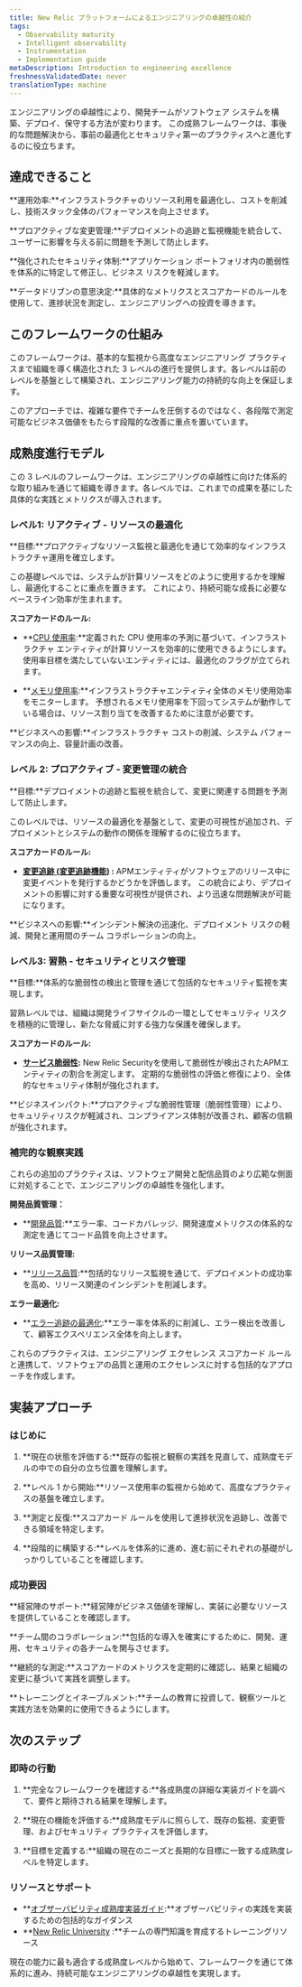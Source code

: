 ```yaml
---
title: New Relic プラットフォームによるエンジニアリングの卓越性の紹介
tags:
  - Observability maturity
  - Intelligent observability
  - Instrumentation
  - Implementation guide
metaDescription: Introduction to engineering excellence
freshnessValidatedDate: never
translationType: machine
---
```


エンジニアリングの卓越性により、開発チームがソフトウェア システムを構築、デプロイ、保守する方法が変わります。 この成熟フレームワークは、事後的な問題解決から、事前の最適化とセキュリティ第一のプラクティスへと進化するのに役立ちます。

## 達成できること

**運用効率:**インフラストラクチャのリソース利用を最適化し、コストを削減し、技術スタック全体のパフォーマンスを向上させます。

**プロアクティブな変更管理:**デプロイメントの追跡と監視機能を統合して、ユーザーに影響を与える前に問題を予測して防止します。

**強化されたセキュリティ体制:**アプリケーション ポートフォリオ内の脆弱性を体系的に特定して修正し、ビジネス リスクを軽減します。

**データドリブンの意思決定:**具体的なメトリクスとスコアカードのルールを使用して、進捗状況を測定し、エンジニアリングへの投資を導きます。

## このフレームワークの仕組み

このフレームワークは、基本的な監視から高度なエンジニアリング プラクティスまで組織を導く構造化された 3 レベルの進行を提供します。各レベルは前のレベルを基盤として構築され、エンジニアリング能力の持続的な向上を保証します。

このアプローチでは、複雑な要件でチームを圧倒するのではなく、各段階で測定可能なビジネス価値をもたらす段階的な改善に重点を置いています。

## 成熟度進行モデル

この 3 レベルのフレームワークは、エンジニアリングの卓越性に向けた体系的な取り組みを通じて組織を導きます。各レベルでは、これまでの成果を基にした具体的な実践とメトリクスが導入されます。

### レベル1: リアクティブ - リソースの最適化

**目標:**プロアクティブなリソース監視と最適化を通じて効率的なインフラストラクチャ運用を確立します。

この基礎レベルでは、システムが計算リソースをどのように使用するかを理解し、最適化することに重点を置きます。 これにより、持続可能な成長に必要なベースライン効率が生まれます。

**スコアカードのルール:**

* **[CPU 使用率](/docs/new-relic-solutions/observability-maturity/engineering-excellence/l1-cpu-utilization):**定義された CPU 使用率の予測に基づいて、インフラストラクチャ エンティティが計算リソースを効率的に使用できるようにします。 使用率目標を満たしていないエンティティには、最適化のフラグが立てられます。

* **[メモリ使用率](/docs/new-relic-solutions/observability-maturity/engineering-excellence/l1-memory-utilization):**インフラストラクチャエンティティ全体のメモリ使用効率をモニターします。 予想されるメモリ使用率を下回ってシステムが動作している場合は、リソース割り当てを改善するために注意が必要です。

**ビジネスへの影響:**インフラストラクチャ コストの削減、システム パフォーマンスの向上、容量計画の改善。

### レベル 2: プロアクティブ - 変更管理の統合

**目標:**デプロイメントの追跡と監視を統合して、変更に関連する問題を予測して防止します。

このレベルでは、リソースの最適化を基盤として、変更の可視性が追加され、デプロイメントとシステムの動作の関係を理解するのに役立ちます。

**スコアカードのルール:**

* **[変更追跡 (変更追跡機能)](/docs/new-relic-solutions/observability-maturity/engineering-excellence/l2-change-tracking) :** APMエンティティがソフトウェアのリリース中に変更イベントを発行するかどうかを評価します。 この統合により、デプロイメントの影響に対する重要な可視性が提供され、より迅速な問題解決が可能になります。

**ビジネスへの影響:**インシデント解決の迅速化、デプロイメント リスクの軽減、開発と運用間のチーム コラボレーションの向上。

### レベル3: 習熟 - セキュリティとリスク管理

**目標:**体系的な脆弱性の検出と管理を通じて包括的なセキュリティ監視を実現します。

習熟レベルでは、組織は開発ライフサイクルの一環としてセキュリティ リスクを積極的に管理し、新たな脅威に対する強力な保護を確保します。

**スコアカードのルール:**

* **[サービス脆弱性](/docs/new-relic-solutions/observability-maturity/engineering-excellence/l3-service-vulnerabilities):** New Relic Securityを使用して脆弱性が検出されたAPMエンティティの割合を測定します。 定期的な脆弱性の評価と修復により、全体的なセキュリティ体制が強化されます。

**ビジネスインパクト:**プロアクティブな脆弱性管理（脆弱性管理）により、セキュリティリスクが軽減され、コンプライアンス体制が改善され、顧客の信頼が強化されます。

### 補完的な観察実践

これらの追加のプラクティスは、ソフトウェア開発と配信品質のより広範な側面に対処することで、エンジニアリングの卓越性を強化します。

**開発品質管理：**

* **[開発品質](/docs/tutorial-innovation-and-growth/development-quality-mgmt/):**エラー率、コードカバレッジ、開発速度メトリクスの体系的な測定を通じてコード品質を向上させます。

**リリース品質管理:**

* **[リリース品質](/docs/tutorial-innovation-and-growth/release-quality-mgmt/):**包括的なリリース監視を通じて、デプロイメントの成功率を高め、リリース関連のインシデントを削減します。

**エラー最適化:**

* **[エラー追跡の最適化](/docs/new-relic-solutions/observability-maturity/uptime-performance-reliability/error-optimization/):**エラー率を体系的に削減し、エラー検出を改善して、顧客エクスペリエンス全体を向上します。

これらのプラクティスは、エンジニアリング エクセレンス スコアカード ルールと連携して、ソフトウェアの品質と運用のエクセレンスに対する包括的なアプローチを作成します。

## 実装アプローチ

### はじめに

1. **現在の状態を評価する:**既存の監視と観察の実践を見直して、成熟度モデルの中での自分の立ち位置を理解します。

2. **レベル 1 から開始:**リソース使用率の監視から始めて、高度なプラクティスの基盤を確立します。

3. **測定と反復:**スコアカード ルールを使用して進捗状況を追跡し、改善できる領域を特定します。

4. **段階的に構築する:**レベルを体系的に進め、進む前にそれぞれの基礎がしっかりしていることを確認します。

### 成功要因

**経営陣のサポート:**経営陣がビジネス価値を理解し、実装に必要なリソースを提供していることを確認します。

**チーム間のコラボレーション:**包括的な導入を確実にするために、開発、運用、セキュリティの各チームを関与させます。

**継続的な測定:**スコアカードのメトリクスを定期的に確認し、結果と組織の変更に基づいて実践を調整します。

**トレーニングとイネーブルメント:**チームの教育に投資して、観察ツールと実践方法を効果的に使用できるようにします。

## 次のステップ

### 即時の行動

1. **完全なフレームワークを確認する:**各成熟度の詳細な実装ガイドを調べて、要件と期待される結果を理解します。

2. **現在の機能を評価する:**成熟度モデルに照らして、既存の監視、変更管理、およびセキュリティ プラクティスを評価します。

3. **目標を定義する:**組織の現在のニーズと長期的な目標に一致する成熟度レベルを特定します。

### リソースとサポート

* **[オブザーバビリティ成熟度実装ガイド](/docs/new-relic-solutions/observability-maturity/introduction/):**オブザーバビリティの実践を実装するための包括的なガイダンス
* **[New Relic University](https://learn.newrelic.com/) :**チームの専門知識を育成するトレーニングリソース

現在の能力に最も適合する成熟度レベルから始めて、フレームワークを通じて体系的に進み、持続可能なエンジニアリングの卓越性を実現します。